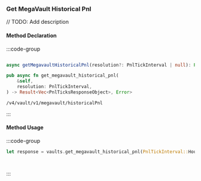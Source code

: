 ### Get MegaVault Historical Pnl

// TODO: Add description

#### Method Declaration

:::code-group

```python [Python]

```

```typescript [TypeScript]
async getMegavaultHistoricalPnl(resolution?: PnlTickInterval | null): Promise<Data>
```

```rust [Rust]
pub async fn get_megavault_historical_pnl(
    &self,
    resolution: PnlTickInterval,
) -> Result<Vec<PnlTicksResponseObject>, Error>
```

```url [API]
/v4/vault/v1/megavault/historicalPnl
```

:::

#### Method Usage

:::code-group

```rust [Rust]
let response = vaults.get_megavault_historical_pnl(PnlTickInterval::Hour).await?;
```

```python [Python]

```

```typescript [TypeScript]

```

:::



